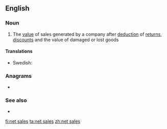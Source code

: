 ==English==

===Noun===
{{en-noun|-}}

# {{lb|en|business}} The [[value]] of sales generated by a company after [[deduction]] of [[return]]s, [[discount]]s and the value of damaged or lost goods

====Translations====
{{trans-top|total sales less costumers' discounts etc.}}
{{trans-mid}}
* Swedish: {{t|sv|nettoomsättning|c}}
{{trans-bottom}}

===Anagrams===
* {{l|en|lateness}}

===See also===
* {{l|en|gross sales}}

[[fi:net sales]]
[[ta:net sales]]
[[zh:net sales]]